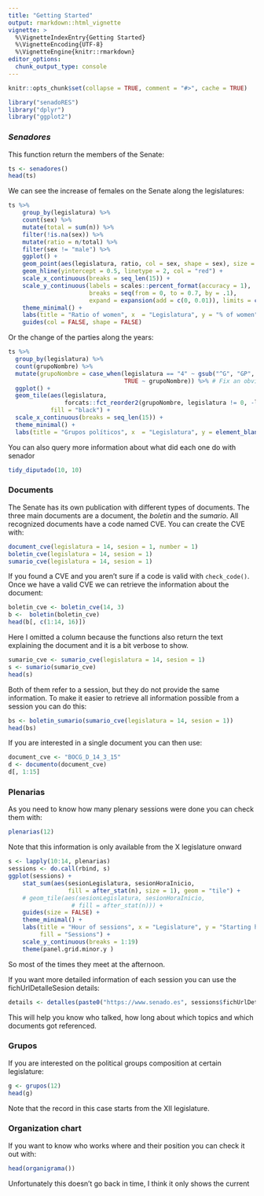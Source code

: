 ```yaml
---
title: "Getting Started"
output: rmarkdown::html_vignette
vignette: >
  %\VignetteIndexEntry{Getting Started}
  %\VignetteEncoding{UTF-8}
  %\VignetteEngine{knitr::rmarkdown}
editor_options: 
  chunk_output_type: console
---
```


```r
knitr::opts_chunk$set(collapse = TRUE, comment = "#>", cache = TRUE)
```

```r
library("senadoRES")
library("dplyr")
library("ggplot2")
```

### *Senadores*

This function return the members of the Senate:

```r
ts <- senadores()
head(ts)
```

We can see the increase of females on the Senate along the legislatures:

```r
ts %>%
    group_by(legislatura) %>%
    count(sex) %>%
    mutate(total = sum(n)) %>%
    filter(!is.na(sex)) %>%
    mutate(ratio = n/total) %>%
    filter(sex != "male") %>% 
    ggplot() +
    geom_point(aes(legislatura, ratio, col = sex, shape = sex), size = 5) +
    geom_hline(yintercept = 0.5, linetype = 2, col = "red") +
    scale_x_continuous(breaks = seq_len(15)) +
    scale_y_continuous(labels = scales::percent_format(accuracy = 1), 
                       breaks = seq(from = 0, to = 0.7, by = .1),
                       expand = expansion(add = c(0, 0.01)), limits = c(0, NA)) +
    theme_minimal() +
    labs(title = "Ratio of women", x  = "Legislatura", y = "% of women") +
    guides(col = FALSE, shape = FALSE)
```

Or the change of the parties along the years:

```r
ts %>% 
  group_by(legislatura) %>%
  count(grupoNombre) %>% 
  mutate(grupoNombre = case_when(legislatura == "4" ~ gsub("^G", "GP", grupoNombre),
                                 TRUE ~ grupoNombre)) %>% # Fix an obvious error
  ggplot() +
  geom_tile(aes(legislatura, 
                forcats::fct_reorder2(grupoNombre, legislatura != 0, -legislatura, .fun = sum)),
            fill = "black") +
  scale_x_continuous(breaks = seq_len(15)) +
  theme_minimal() +
  labs(title = "Grupos políticos", x  = "Legislatura", y = element_blank())
```

You can also query more information about what did each one do with senador

```r
tidy_diputado(10, 10)
```

### Documents

The Senate has its own publication with different types of documents. The three main documents are a document, the *boletin* and the *sumario*. All recognized documents have a code named CVE. You can create the CVE with:

```r
document_cve(legislatura = 14, sesion = 1, number = 1)
boletin_cve(legislatura = 14, sesion = 1)
sumario_cve(legislatura = 14, sesion = 1)
```

If you found a CVE and you aren't sure if a code is valid with `check_code()`. Once we have a valid CVE we can retrieve the information about the document:

```r
boletin_cve <- boletin_cve(14, 3)
b <-  boletin(boletin_cve)
head(b[, c(1:14, 16)])
```

Here I omitted a column because the functions also return the text explaining the document and it is a bit verbose to show.

```r
sumario_cve <- sumario_cve(legislatura = 14, sesion = 1)
s <- sumario(sumario_cve)
head(s)
```

Both of them refer to a session, but they do not provide the same information. To make it easier to retrieve all information possible from a session you can do this:

```r
bs <- boletin_sumario(sumario_cve(legislatura = 14, sesion = 1))
head(bs)
```

If you are interested in a single document you can then use:

```r
document_cve <- "BOCG_D_14_3_15"
d <- documento(document_cve)
d[, 1:15]
```

### Plenarias

As you need to know how many plenary sessions were done you can check them with:

```r
plenarias(12)
```

Note that this information is only available from the X legislature onward

```r
s <- lapply(10:14, plenarias)
sessions <- do.call(rbind, s)
ggplot(sessions) +
    stat_sum(aes(sesionLegislatura, sesionHoraInicio, 
                 fill = after_stat(n), size = 1), geom = "tile") +
    # geom_tile(aes(sesionLegislatura, sesionHoraInicio, 
                  # fill = after_stat(n))) +
    guides(size = FALSE) +
    theme_minimal() +
    labs(title = "Hour of sessions", x = "Legislature", y = "Starting hour",
         fill = "Sessions") +
    scale_y_continuous(breaks = 1:19)
    theme(panel.grid.minor.y )
```

So most of the times they meet at the afternoon.

If you want more detailed information of each session you can use the fichUrlDetalleSesion details:

```r
details <- detalles(paste0("https://www.senado.es", sessions$fichUrlDetalleSesion[1]))
```

This will help you know who talked, how long about which topics and which documents got referenced.

### Grupos

If you are interested on the political groups composition at certain legislature:

```r
g <- grupos(12)
head(g)
```

Note that the record in this case starts from the XII legislature.

### Organization chart

If you want to know who works where and their position you can check it out with:

```r
head(organigrama())
```

Unfortunately this doesn't go back in time, I think it only shows the current
